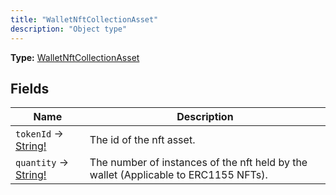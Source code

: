 ```yaml
---
title: "WalletNftCollectionAsset"
description: "Object type"
---
```


**Type:** [WalletNftCollectionAsset](/api-reference/types/walletnftcollectionasset)

## Fields

| Name | Description |
|------|-------------|
| `tokenId` → [String!](/api-reference/types/string) | The id of the nft asset. |
| `quantity` → [String!](/api-reference/types/string) | The number of instances of the nft held by the wallet (Applicable to ERC1155 NFTs). |

